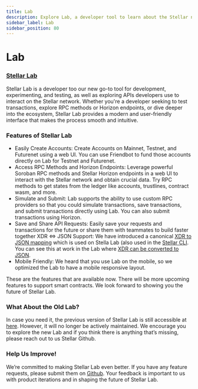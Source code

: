 ```yaml
---
title: Lab
description: Explore Lab, a developer tool to learn about the Stellar network
sidebar_label: Lab
sidebar_position: 80
---
```


# Lab

### [Stellar Lab](https://lab.stellar.org/?$=network$id=testnet&label=Testnet&horizonUrl=https:////horizon-testnet.stellar.org&rpcUrl=https:////soroban-testnet.stellar.org&passphrase=Test%20SDF%20Network%20/;%20September%202015;;)

Stellar Lab is a developer too our new go-to tool for development, experimenting, and testing, as well as exploring APIs developers use to interact on the Stellar network. Whether you're a developer seeking to test transactions, explore RPC methods or Horizon endpoints, or dive deeper into the ecosystem, Stellar Lab provides a modern and user-friendly interface that makes the process smooth and intuitive.


### Features of Stellar Lab

- Easily Create Accounts: Create Accounts on Mainnet, Testnet, and Futurenet using a web UI. You can use Friendbot to fund those accounts directly on Lab for Testnet and Futurenet. 
- Access RPC Methods and Horizon Endpoints: Leverage powerful Soroban RPC methods and Stellar Horizon endpoints in a web UI to interact with the Stellar network and obtain crucial data. Try RPC methods to get states from the ledger like accounts, trustlines, contract wasm, and more. 
- Simulate and Submit: Lab supports the ability to use custom RPC providers so that you could simulate transactions, save transactions, and submit transactions directly using Lab. You can also submit transactions using Horizon. 
- Save and Share API Requests: Easily save your requests and transactions for the future or share them with teammates to build faster together
XDR ⇔ JSON Support: We have introduced a canonical [XDR to JSON mapping](https://www.npmjs.com/package/@stellar/stellar-xdr-json-web) which is used on Stella Lab (also used in the [Stellar CLI](https://github.com/stellar/stellar-cli). You can see this at work in the Lab where [XDR can be converted to JSON](https://lab.stellar.org/xdr/view).
- Mobile Friendly: We heard that you use Lab on the mobile, so we optimized the Lab to have a mobile responsive layout.


These are the features that are available now. There will be more upcoming features to support smart contracts. We look forward to showing you the future of Stellar Lab. 

### What About the Old Lab?
In case you need it, the previous version of Stellar Lab is still accessible at [here](https://old-lab.stellar.org). However, it will no longer be actively maintained. We encourage you to explore the new Lab and if you think there is anything that’s missing, please reach out to us  Stellar Github.
 

### Help Us Improve! 
We’re committed to making Stellar Lab even better. If you have any feature requests, please submit them on [Github](https://github.com/stellar/laboratory/issues). Your feedback is important to us with product iterations and in shaping the future of Stellar Lab.

